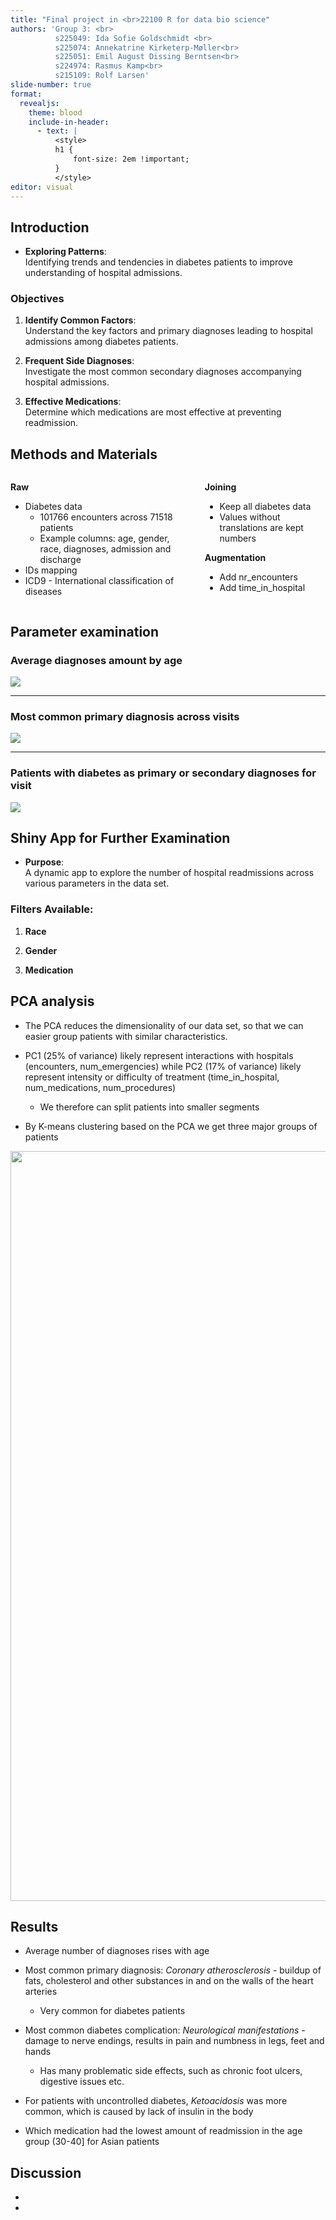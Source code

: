 ```yaml
---
title: "Final project in <br>22100 R for data bio science"
authors: 'Group 3: <br>
          s225049: Ida Sofie Goldschmidt <br>
          s225074: Annekatrine Kirketerp-Møller<br>
          s225051: Emil August Dissing Berntsen<br>
          s224974: Rasmus Kamp<br>
          s215109: Rolf Larsen'
slide-number: true
format: 
  revealjs: 
    theme: blood
    include-in-header:
      - text: |
          <style>
          h1 {
              font-size: 2em !important; 
          }
          </style>
editor: visual
---
```


## Introduction

::: r-fit-text
-   **Exploring Patterns**:\
    Identifying trends and tendencies in diabetes patients to improve understanding of hospital admissions.

### Objectives

1.  **Identify Common Factors**:\
    Understand the key factors and primary diagnoses leading to hospital admissions among diabetes patients.

2.  **Frequent Side Diagnoses**:\
    Investigate the most common secondary diagnoses accompanying hospital admissions.

3.  **Effective Medications**:\
    Determine which medications are most effective at preventing readmission.
:::

## Methods and Materials

::::: columns
::: {.column width="60%"}
**Raw**

-   Diabetes data
    -   101766 encounters across 71518 patients
    -   Example columns: age, gender, race, diagnoses, admission and discharge
-   IDs mapping
-   ICD9 - International classification of diseases
:::

::: {.column width="40%"}
**Joining**

-   Keep all diabetes data
-   Values without translations are kept numbers

**Augmentation**

-   Add nr_encounters
-   Add time_in_hospital
:::
:::::

## Parameter examination

### Average diagnoses amount by age

![](images/average_diagnoses_for_all_races.png){fig-align="center"}

------------------------------------------------------------------------

### Most common primary diagnosis across visits

![](images/most_common_primary_diagnoses_per_visit.png){fig-align="center"}

------------------------------------------------------------------------

### Patients with diabetes as primary or secondary diagnoses for visit

![](images/diabetes_management_and_complications_for_patients_with_complications.png){fig-align="center"}

## Shiny App for Further Examination

-   **Purpose**:\
    A dynamic app to explore the number of hospital readmissions across various parameters in the data set.

### Filters Available:

1.  **Race**

2.  **Gender**

3.  **Medication**

## PCA analysis

::: r-fit-text
-   The PCA reduces the dimensionality of our data set, so that we can easier group patients with similar characteristics.

-   PC1 (25% of variance) likely represent interactions with hospitals (encounters, num_emergencies) while PC2 (17% of variance) likely represent intensity or difficulty of treatment (time_in_hospital, num_medications, num_procedures)

    -   We therefore can split patients into smaller segments

-   By K-means clustering based on the PCA we get three major groups of patients

![](images/06_pca_clustered.png){width="1200"}
:::

## Results

::: r-fit-text
-   Average number of diagnoses rises with age

-   Most common primary diagnosis: *Coronary atherosclerosis* - buildup of fats, cholesterol and other substances in and on the walls of the heart arteries

    -   Very common for diabetes patients

-   Most common diabetes complication: *Neurological manifestations* - damage to nerve endings, results in pain and numbness in legs, feet and hands

    -   Has many problematic side effects, such as chronic foot ulcers, digestive issues etc.

-   For patients with uncontrolled diabetes, *Ketoacidosis* was more common, which is caused by lack of insulin in the body

-   Which medication had the lowest amount of readmission in the age group (30-40\] for Asian patients
:::

## Discussion

-   

-   
